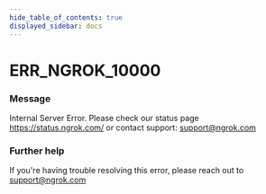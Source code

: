 ```yaml
---
hide_table_of_contents: true
displayed_sidebar: docs
---
```



# ERR_NGROK_10000

### Message

Internal Server Error. Please check our status page https://status.ngrok.com/ or contact support: support@ngrok.com

### Further help

If you're having trouble resolving this error, please reach out to [support@ngrok.com](mailto:support@ngrok.com?subject=Help%20with%20ERR_NGROK_10000)

<ErrorDetails error="err_ngrok_10000" />

